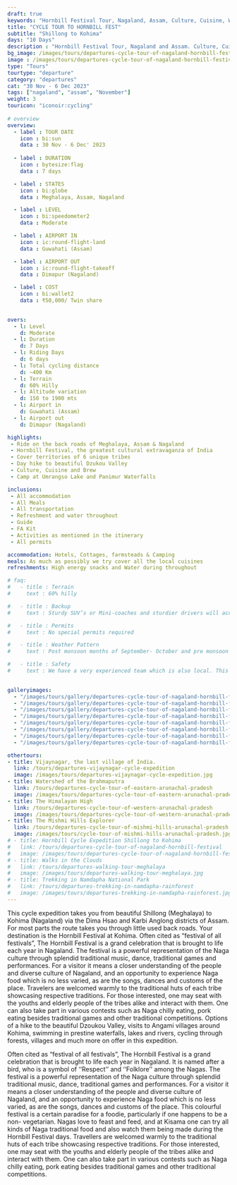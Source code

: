 ```yaml
---
draft: true
keywords: "Hornbill Festival Tour, Nagaland, Assam, Culture, Cuisine, Wildlife"
title: "CYCLE TOUR TO HORNBILL FEST"
subtitle: "Shillong to Kohima"
days: "10 Days"
description : "Hornbill Festival Tour, Nagaland and Assam. Culture, Cuisine and Wildlife of Assam and Nagaland"
bg_image: /images/tours/departures-cycle-tour-of-nagaland-hornbill-festival.jpg 
image : /images/tours/departures-cycle-tour-of-nagaland-hornbill-festival.jpg 
type: "Tours" 
tourtype: "departure"
category: "departures"
cat: "30 Nov - 6 Dec 2023"
tags: ["nagaland", "assam", "November"]
weight: 3
touricon: "iconoir:cycling"
 
# overview
overview:
  - label : TOUR DATE
    icon : bi:sun
    data : 30 Nov - 6 Dec' 2023
    
  - label : DURATION
    icon : bytesize:flag
    data : 7 days

  - label : STATES
    icon : bi:globe
    data : Meghalaya, Assam, Nagaland

  - label : LEVEL
    icon : bi:speedometer2
    data : Moderate  

  - label : AIRPORT IN
    icon : ic:round-flight-land
    data : Guwahati (Assam)

  - label : AIRPORT OUT
    icon : ic:round-flight-takeoff
    data : Dimapur (Nagaland)

  - label : COST
    icon : bi:wallet2
    data : ₹50,000/ Twin share
 

overs:
  - l: Level 
    d: Moderate
  - l: Duration
    d: 7 Days
  - l: Riding Days 
    d: 6 days
  - l: Total cycling distance 
    d: ~400 Km
  - l: Terrain
    d: 60% Hilly
  - l: Altitude variation 
    d: 150 to 1900 mts
  - l: Airport in
    d: Guwahati (Assam)
  - l: Airport out
    d: Dimapur (Nagaland)

highlights:
 - Ride on the back roads of Meghalaya, Assam & Nagaland
 - Hornbill Festival, the greatest cultural extravaganza of India
 - Cover territories of 6 unique tribes
 - Day hike to beautiful Dzukou Valley
 - Culture, Cuisine and Brew
 - Camp at Umrangso Lake and Panimur Waterfalls

inclusions:
 - All accommodation
 - All Meals
 - All transportation
 - Refreshment and water throughout
 - Guide 
 - FA Kit
 - Activities as mentioned in the itinerary
 - All permits

accommodation: Hotels, Cottages, farmsteads & Camping
meals: As much as possibly we try cover all the local cuisines
refreshments: High energy snacks and Water during throughout

# faq:
#   - title : Terrain
#     text : 60% hilly 

#   - title : Backup
#     text : Sturdy SUV’s or Mini-coaches and sturdier drivers will accompany you on every trip. These vehicles are along right from your airport pick up to your drop back to the airport.

#   - title : Permits
#     text : No special permits required

#   - title : Weather Pattern
#     text : Post monsoon months of September- October and pre monsoon months of March-April are very pleasant with blue skies and a fair days. Peak winters are from November to February with the mercury coming down below 10 C, in the evenings, however the days are still favourable for cycling.

#   - title : Safety 
#     text : We have a very experienced team which is also local. This reflects in the overall safety of our tours. Rest assured your guides know where extra attention is required and when. All our routes are well known to us, we know where the nearest medical facilities are, we know whom to contact if in case of an emergency, we know all the alternate routes in case of road blockages. We have CASEVAC protocols in place to streamline the process in case of emergencies. You can rest easy knowing that in the outdoors in general and this region in particular you are in safe hands with us.
  

galleryimages:
  - "/images/tours/gallery/departures-cycle-tour-of-nagaland-hornbill-festival/departures-cycle-tour-of-nagaland-hornbill-festival-1.jpg"
  - "/images/tours/gallery/departures-cycle-tour-of-nagaland-hornbill-festival/departures-cycle-tour-of-nagaland-hornbill-festival-2.jpg"
  - "/images/tours/gallery/departures-cycle-tour-of-nagaland-hornbill-festival/departures-cycle-tour-of-nagaland-hornbill-festival-3.jpg"
  - "/images/tours/gallery/departures-cycle-tour-of-nagaland-hornbill-festival/departures-cycle-tour-of-nagaland-hornbill-festival-4.jpg"
  - "/images/tours/gallery/departures-cycle-tour-of-nagaland-hornbill-festival/departures-cycle-tour-of-nagaland-hornbill-festival-5.jpg"
  - "/images/tours/gallery/departures-cycle-tour-of-nagaland-hornbill-festival/departures-cycle-tour-of-nagaland-hornbill-festival-6.jpg"
  - "/images/tours/gallery/departures-cycle-tour-of-nagaland-hornbill-festival/departures-cycle-tour-of-nagaland-hornbill-festival-7.jpg"
  - "/images/tours/gallery/departures-cycle-tour-of-nagaland-hornbill-festival/departures-cycle-tour-of-nagaland-hornbill-festival-8.jpg"

othertours:
- title: Vijaynagar, the last village of India.
  link: /tours/departures-vijaynagar-cycle-expedition
  image: /images/tours/departures-vijaynagar-cycle-expedition.jpg
- title: Watershed of the Brahmaputra
  link: /tours/departures-cycle-tour-of-eastern-arunachal-pradesh
  image: /images/tours/departures-cycle-tour-of-eastern-arunachal-pradesh.jpg
- title: The Himalayan High
  link: /tours/departures-cycle-tour-of-western-arunachal-pradesh
  image: /images/tours/departures-cycle-tour-of-western-arunachal-pradesh.jpg
- title: The Mishmi Hills Explorer 
  link: /tours/departures-cycle-tour-of-mishmi-hills-arunachal-pradesh
  image: /images/tours/cycle-tour-of-mishmi-hills-arunachal-pradesh.jpg
# - title: Hornbill Cycle Expedition Shillong to Kohima
#   link: /tours/departures-cycle-tour-of-nagaland-hornbill-festival
#   image: /images/tours/departures-cycle-tour-of-nagaland-hornbill-festival.jpg
# - title: Walks in the Clouds
#   link: /tours/departures-walking-tour-meghalaya
#   image: /images/tours/departures-walking-tour-meghalaya.jpg
# - title: Trekking in Namdapha National Park
#   link: /tours/departures-trekking-in-namdapha-rainforest
#   image: /images/tours/departures-trekking-in-namdapha-rainforest.jpg     
---
```

 

This cycle expedition takes you from beautiful Shillong (Meghalaya) to Kohima (Nagaland) via the Dima Hsao and Karbi Anglong districts of Assam. For most parts the route takes you through little used back roads. Your destination is the Hornbill Festival at Kohima.
Often cited as “festival of all festivals”, The Hornbill Festival is a grand celebration that is brought to life each year in Nagaland. The festival is a powerful representation of the Naga culture through splendid traditional music, dance, traditional games and performances. For a visitor it means a closer understanding of the people and diverse culture of Nagaland, and an opportunity to experience Naga food which is no less varied, as are the songs, dances and customs of the place. Travelers are welcomed warmly to the traditional huts of each tribe showcasing respective traditions. For those interested, one may seat with the youths and elderly people of the tribes alike and interact with them. One can also take part in various contests such as Naga chilly eating, pork eating besides traditional games and other traditional competitions.
Options of a hike to the beautiful Dzoukou Valley, visits to Angami villages around Kohima, swimming in prestine waterfalls, lakes and rivers, cycling through forests, villages and much more on offer in this expedition.

Often cited as “festival of all festivals”, The Hornbill Festival is a grand celebration that is brought to life each year in Nagaland. It is named after a bird, who is a symbol of ‘‘Respect’’ and ‘‘Folklore’’ among the Nagas. The festival is a powerful representation of the Naga culture through splendid traditional music, dance, traditional games and performances. For a  visitor it means a closer understanding of the people and diverse culture of Nagaland, and an opportunity to experience Naga food which is no less varied, as are the songs, dances and customs of the place. This colourful festival is a certain paradise for a foodie, particularly if one happens to be a non- vegetarian. Nagas love to feast and feed, and at Kisama one can try all kinds of Naga traditional food and also watch them being made during the Hornbill Festival days. Travellers are welcomed warmly to the traditional huts of each tribe showcasing respective traditions. For those interested, one may seat with the youths and elderly people of the tribes alike and interact with them. One can also take part in various contests such as Naga chilly eating, pork eating besides traditional games and other traditional competitions.